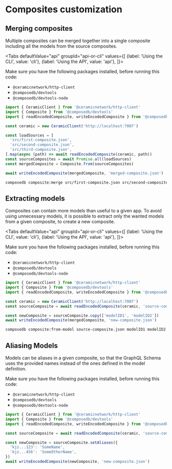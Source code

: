 
# Composites customization

## Merging composites

Multiple composites can be merged together into a single composite including all the models from the source composites.

<Tabs
  defaultValue="api"
  groupId="api-or-cli"
  values={[
    {label: 'Using the CLI', value: 'cli'},
    {label: 'Using the API', value: 'api'},
  ]}>
  <TabItem value="api">

Make sure you have the following packages installed, before running this code:
 * `@ceramicnetwork/http-client`
 * `@composedb/devtools`
 * `@composedb/devtools-node`

```js
import { CeramicClient } from '@ceramicnetwork/http-client'
import { Composite } from '@composedb/devtools'
import { readEncodedComposite, writeEncodedComposite } from '@composedb/devtools-node'

const ceramic = new CeramicClient('http://localhost:7007')

const loadSources = [
  'src/first-composite.json',
  'src/second-composite.json',
  'src/third-composite.json',
].map(async (path) => await readEncodedComposite(ceramic, path))
const sourceComposites = await Promise.all(loadSources)
const mergedComposite = Composite.from(sourceComposites)

await writeEncodedComposite(mergedComposite, 'merged-composite.json')
```

  </TabItem>
  <TabItem value="cli">

```sh
composedb composite:merge src/first-composite.json src/second-composite.json src/third-composite.json --output=merged-composite.json
```

  </TabItem>
</Tabs>

## Extracting models

Composites can contain more models than useful to a given app. To avoid using unnecessary models, it is possible to extract only the wanted models from a given composite, to create a new composite.

<Tabs
  defaultValue="api"
  groupId="api-or-cli"
  values={[
    {label: 'Using the CLI', value: 'cli'},
    {label: 'Using the API', value: 'api'},
  ]}>
  <TabItem value="api">

Make sure you have the following packages installed, before running this code:
 * `@ceramicnetwork/http-client`
 * `@composedb/devtools`
 * `@composedb/devtools-node`

```js
import { CeramicClient } from '@ceramicnetwork/http-client'
import { Composite } from '@composedb/devtools'
import { readEncodedComposite, writeEncodedComposite } from '@composedb/devtools-node'

const ceramic = new CeramicClient('http://localhost:7007')
const sourceComposite = await readEncodedComposite(ceramic, 'source-composite.json')

const newComposite = sourceComposite.copy(['modelID1', 'modelID2'])
await writeEncodedComposite(mergedComposite, 'new-composite.json')
```

  </TabItem>
  <TabItem value="cli">

```sh
composedb composite:from-model source-composite.json modelID1 modelID2 --output=new-composite.json
```

  </TabItem>
</Tabs>

## Aliasing Models

Models can be aliases in a given composite, so that the GraphQL Schema uses the provided names instead of the ones defined in the model definition.

Make sure you have the following packages installed, before running this code:
 * `@ceramicnetwork/http-client`
 * `@composedb/devtools`
 * `@composedb/devtools-node`

```js
import { CeramicClient } from '@ceramicnetwork/http-client'
import { Composite } from '@composedb/devtools'
import { readEncodedComposite, writeEncodedComposite } from '@composedb/devtools-node'

const sourceComposite = await readEncodedComposite(ceramic, 'source-composite.json')

const newComposite = sourceComposite.setAliases({
  'kjz...123': 'SomeName',
  'kjz...456': 'SomeOtherName',
})
await writeEncodedComposite(newComposite, 'new-composite.json')
```
